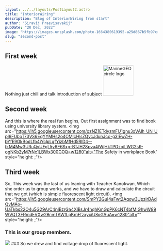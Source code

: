 ```yaml
---
layout: ../../layouts/PostLayout2.astro
title: "InteriorWiring"
description: "Blog of InteriorWiring from start"
author: "Siravij Praevisavakij"
pubDate: "20 Dec, 2022"
image: "https://images.unsplash.com/photo-1664380619395-a25d867b5fb9?crop=entropy&cs=tinysrgb&fit=max&fm=jpg&q=80&w=1080"
slug: "second-post"
---
```

## First week
Nothing just chill and talk introduction of subject
<img src="https://lh6.googleusercontent.com/92yKLh__rCuJ4b6Cz7s5U4G_beN2jtiyJmvFCz6ka4W7pp_CJhtgBeqeKUqIBgKMeuGqrMTM7z8yGwisbJ-LRGPHlaRAxsVmyTesDyaoAN9gdSGAy3oR3D0neOlTgstorg=w1280" alt="MarineGEO circle logo" style="height: 100px; width:100px;"/>
## Second week
And this is where the real fun begins, Out first assignment was to find book using university library system.
<img src="https://lh5.googleusercontent.com/ozNZ1ETdyzmFU1gnu3xVAIh_UN_Upl8FUboT73VS6EgYYMHs2o4OMlcHlsZQvcJdunJco-g3IEwZH-bYfE9OkBodLfb4iYclpLgfYizbMfHd5RID4--tkM4Mw3URuQvUFgL5y6E6Sxp-BTJH28pva4tWjHkTPOzoiLWG2sK-ogNKb2yM7rNc1LBWx300COQ=w1280"alt="The Safety in workplace Book" style="height:  ;"/>
## Third week
So, This week was the last of us leaning with Teacher Kanokwan, Which she order us to group works, and we have to draw and calculate the circuit that we got (which is simple fluorescent light circuit).
<img src="https://lh5.googleusercontent.com/SmPY2GuI4aFwt2Aqow3UpzirDAdQvMAo-UaTkbs22O4u5G29ArC4nlBzrGa4XlBsJr4hqhKmGpPK6cNT4bfMIGhwW89WVQT3FRmdEVXw2BnmTAWfLpKmFfzxyxiU8oGAuA=w1280"alt="" style="height:  ;"/>
### This is our group members.
<img src="https://lh5.googleusercontent.com/dNwI3pizUi7tDfOBN0hc3vvEcpgKwd5z7nnIidaWjfrAXqMQ3st3vtabU5r4M8Jom0UTEK-lSKHp1x3HDjOE_j0fVDbojBr5LinqrSQJ5WmrdOaiZjNrogHLuGJYJXe41IoR5AKjpQQ0wKTnOtejNL-VnAQ-plTBxGv9F38yqhUaC0kRyfK-osOdxoZAk6o=w1280" style="width 100% margin: -0.1559208635% 0 -0.1559208635% 0%"/>
### So we drew and find voltage drop of fluorescent light.
